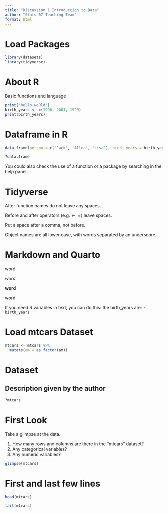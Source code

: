 ```yaml
---
title: "Discussion 1 Introduction to Data"
author: "Stats 67 Teaching Team"
format: html
---
```


# Load Packages

```r
library(datasets)
library(tidyverse)
```


# About R

Basic functions and language

```r
print('hello woRld')
birth_years <- c(1996, 2001, 1999)
print(birth_years)
```

# Dataframe in R

```r
data.frame(person = c('Jack', 'Allen', 'Lisa'), birth_years = birth_years)

?data.frame
```

You could also check the use of a function or a package by searching in the help panel.

# Tidyverse

After function names do not leave any spaces.

Before and after operators (e.g. <-, =) leave spaces.

Put a space after a comma, not before.

Object names are all lower case, with words separated by an underscore.


# Markdown and Quarto

word

_word_

__word__

~~word~~

If you need R variables in text, you can do this: the birth_years are:
`r birth_years`

# Load mtcars Dataset

```r
mtcars <- mtcars %>% 
  mutate(am = as.factor(am))
```

# Dataset

## Description given by the author

```r
?mtcars
```

# First Look

Take a glimpse at the data.

1.  How many rows and columns are there in the "mtcars" dataset?
2.  Any categorical variables?
3.  Any numeric variables?

```r
glimpse(mtcars)
```

# First and last few lines

```r
head(mtcars)
```

```r
tail(mtcars)
```


